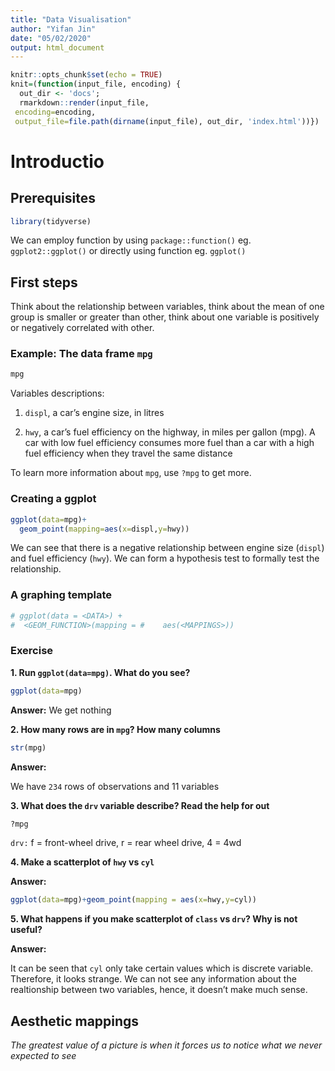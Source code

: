 ```yaml
---
title: "Data Visualisation"
author: "Yifan Jin"
date: "05/02/2020"
output: html_document
---
```


```r
knitr::opts_chunk$set(echo = TRUE)
knit=(function(input_file, encoding) {
  out_dir <- 'docs';
  rmarkdown::render(input_file,
 encoding=encoding,
 output_file=file.path(dirname(input_file), out_dir, 'index.html'))})
```

# Introductio

## Prerequisites

```r
library(tidyverse)
```

We can employ function by using `package::function()` eg. `ggplot2::ggplot()` or directly using function eg. `ggplot()`

## First steps
Think about the relationship between variables, think about the mean of one group is smaller or greater than other, think about one variable is positively or negatively correlated with other.

### Example: The data frame `mpg`  
```r
mpg
```

Variables descriptions:

1. `displ`, a car's engine size, in litres

2. `hwy`, a car's fuel efficiency on the highway, in miles per gallon (mpg). A car with low fuel efficiency consumes more fuel than a car with a high fuel efficiency when they travel the same distance

To learn more information about `mpg`, use `?mpg` to get more.

### Creating a ggplot

```r
ggplot(data=mpg)+
  geom_point(mapping=aes(x=displ,y=hwy))
```

We can see that there is a negative relationship between engine size (`displ`) and fuel efficiency (`hwy`). We can form a hypothesis test to formally test the relationship.

### A graphing template
```r
# ggplot(data = <DATA>) + 
#  <GEOM_FUNCTION>(mapping = #    aes(<MAPPINGS>))
```

### Exercise

**1. Run `ggplot(data=mpg)`. What do you see?**

```r
ggplot(data=mpg)
```

**Answer:**
We get nothing

**2. How many rows are in `mpg`? How many columns**

```r
str(mpg)
```

**Answer:**

We have `234` rows of observations and 11 variables

**3. What does the `drv` variable describe? Read the help for out**

```r
?mpg
```

`drv:` f = front-wheel drive, r = rear wheel drive, 4 = 4wd

**4. Make a scatterplot of `hwy` vs `cyl`**

**Answer:**

```r
ggplot(data=mpg)+geom_point(mapping = aes(x=hwy,y=cyl))
```

**5. What happens if you make scatterplot of `class` vs `drv`? Why is not useful?**

**Answer:**

It can be seen that `cyl` only take certain values which is discrete variable. Therefore, it looks strange. We can not see any information about the realtionship between two variables, hence, it doesn't make much sense.

## Aesthetic mappings

*The greatest value of a picture is when it forces us to notice what we never expected to see*











